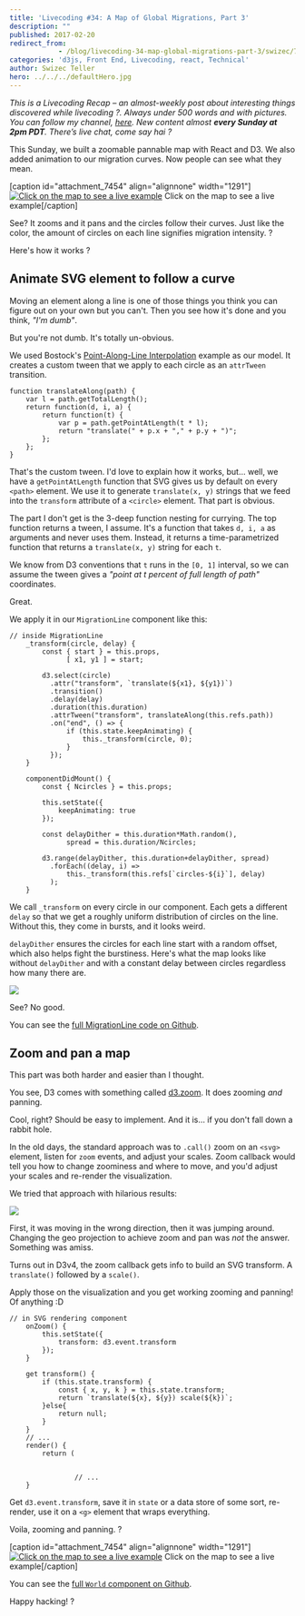 ```yaml
---
title: 'Livecoding #34: A Map of Global Migrations, Part 3'
description: ""
published: 2017-02-20
redirect_from: 
            - /blog/livecoding-34-map-global-migrations-part-3/swizec/7455
categories: 'd3js, Front End, Livecoding, react, Technical'
author: Swizec Teller
hero: ../../../defaultHero.jpg
---
```

_This is a Livecoding Recap – an almost-weekly post about interesting things discovered while livecoding ?. Always under 500 words and with pictures. You can follow my channel, [here](https://liveedu.tv/swizec). New content almost **every Sunday at 2pm PDT**. There’s live chat, come say hai ?_





This Sunday, we built a zoomable pannable map with React and D3. We also added animation to our migration curves. Now people can see what they mean.



\[caption id="attachment_7454" align="alignnone" width="1291"][![Click on the map to see a live example](./img/blog-wp-content-uploads-2017-02-uk-migrations.gif)](https://swizec.github.io/migrations-map/) Click on the map to see a live example\[/caption]



See? It zooms and it pans and the circles follow their curves. Just like the color, the amount of circles on each line signifies migration intensity. ?



Here's how it works ?



## Animate SVG element to follow a curve



Moving an element along a line is one of those things you think you can figure out on your own but you can't. Then you see how it's done and you think, _"I'm dumb"_.



But you're not dumb. It's totally un-obvious.



We used Bostock's [Point-Along-Line Interpolation](https://bl.ocks.org/mbostock/1705868) example as our model. It creates a custom tween that we apply to each circle as an `attrTween` transition.



```
function translateAlong(path) {
    var l = path.getTotalLength();
    return function(d, i, a) {
        return function(t) {
            var p = path.getPointAtLength(t * l);
            return "translate(" + p.x + "," + p.y + ")";
        };
    };
}
```



That's the custom tween. I'd love to explain how it works, but… well, we have a `getPointAtLength` function that SVG gives us by default on every `<path>` element. We use it to generate `translate(x, y)` strings that we feed into the `transform` attribute of a `<circle>` element. That part is obvious.



The part I don't get is the 3-deep function nesting for currying. The top function returns a tween, I assume. It's a function that takes `d, i, a` as arguments and never uses them. Instead, it returns a time-parametrized function that returns a `translate(x, y)` string for each `t`.



We know from D3 conventions that `t` runs in the `[0, 1]` interval, so we can assume the tween gives a _"point at t percent of full length of path"_ coordinates.



Great.



We apply it in our `MigrationLine` component like this:



```
// inside MigrationLine
    _transform(circle, delay) {
        const { start } = this.props,
              [ x1, y1 ] = start;

        d3.select(circle)
          .attr("transform", `translate(${x1}, ${y1})`)
          .transition()
          .delay(delay)
          .duration(this.duration)
          .attrTween("transform", translateAlong(this.refs.path))
          .on("end", () => {
              if (this.state.keepAnimating) {
                  this._transform(circle, 0);
              }
          });
    }
    
    componentDidMount() {
        const { Ncircles } = this.props;

        this.setState({
            keepAnimating: true
        });

        const delayDither = this.duration*Math.random(),
              spread = this.duration/Ncircles;

        d3.range(delayDither, this.duration+delayDither, spread)
          .forEach((delay, i) =>
              this._transform(this.refs[`circles-${i}`], delay)
          );
    }
```



We call `_transform` on every circle in our component. Each gets a different `delay` so that we get a roughly uniform distribution of circles on the line. Without this, they come in bursts, and it looks weird.



`delayDither` ensures the circles for each line start with a random offset, which also helps fight the burstiness. Here's what the map looks like without `delayDither` and with a constant delay between circles regardless how many there are.



![](./img/blog-wp-content-uploads-2017-02-bursty-map-1.gif)



See? No good.



You can see the [full MigrationLine code on Github](https://github.com/Swizec/migrations-map/blob/de8800aecca4484f8c5827a82c8a746127264143/src/MigrationLine.js).



## Zoom and pan a map



This part was both harder and easier than I thought.



You see, D3 comes with something called [d3.zoom](https://github.com/d3/d3-zoom). It does zooming _and_ panning.



Cool, right? Should be easy to implement. And it is… if you don't fall down a rabbit hole.



In the old days, the standard approach was to `.call()` zoom on an `<svg>` element, listen for `zoom` events, and adjust your scales. Zoom callback would tell you how to change zoominess and where to move, and you'd adjust your scales and re-render the visualization.



We tried that approach with hilarious results:



![](./img/blog-wp-content-uploads-2017-02-drag-1.gif)



First, it was moving in the wrong direction, then it was jumping around. Changing the geo projection to achieve zoom and pan was _not_ the answer. Something was amiss.



Turns out in D3v4, the zoom callback gets info to build an SVG transform. A `translate()` followed by a `scale()`.



Apply those on the visualization and you get working zooming and panning! Of anything :D



```
// in SVG rendering component
    onZoom() {
        this.setState({
            transform: d3.event.transform
        });
    }

    get transform() {
        if (this.state.transform) {
            const { x, y, k } = this.state.transform;
            return `translate(${x}, ${y}) scale(${k})`;
        }else{
            return null;
        }
    }
    // ...
    render() {
        return (
            
                
                // ...
    }
```



Get `d3.event.transform`, save it in `state` or a data store of some sort, re-render, use it on a `<g>` element that wraps everything.



Voila, zooming and panning. ?



\[caption id="attachment_7454" align="alignnone" width="1291"][![Click on the map to see a live example](./img/blog-wp-content-uploads-2017-02-uk-migrations.gif)](https://swizec.github.io/migrations-map/) Click on the map to see a live example\[/caption]



You can see the [full `World` component on Github](https://github.com/Swizec/migrations-map/blob/de8800aecca4484f8c5827a82c8a746127264143/src/Maps.js#L69).



Happy hacking! ?